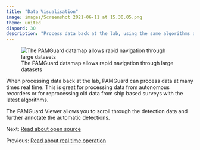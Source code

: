```yaml
---
title: "Data Visualisation"
image: images/Screenshot 2021-06-11 at 15.30.05.png
theme: united
dispord: 30
description: "Process data back at the lab, using the same algorithms and displays that can be used for real time monitoring"
---
```


![The PAMGuard datamap allows rapid navigation through large datasets](./images/datamap_screenshot.png)

When processing data back at the lab, PAMGuard can process data at many times real time. This is great for processing data from autonomous recorders or for reprocessing old data from ship based surveys with the latest algorithms.

The PAMGuard Viewer allows you to scroll through the detection data and further annotate the automatic detections.

Next: [Read about open source](opensource.qmd)

Previous: [Read about real time operation](realtime.qmd)
